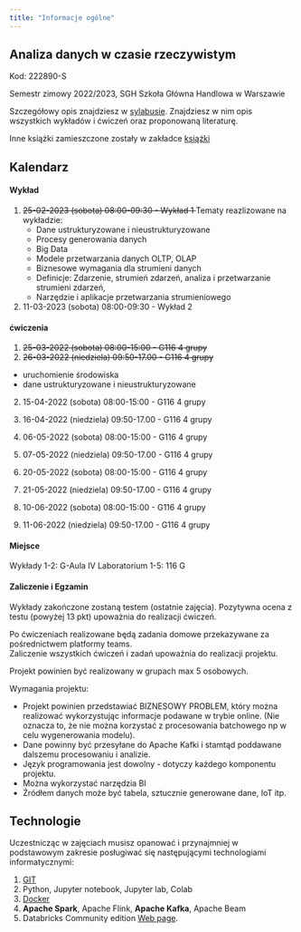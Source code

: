 ```yaml
---
title: "Informacje ogólne"
---
```


## Analiza danych w czasie rzeczywistym

Kod: 222890-S

Semestr zimowy 2022/2023,
SGH Szkoła Główna Handlowa w Warszawie

Szczegółowy opis znajdziesz w [sylabusie](/RTA_2023/sylabus).
Znajdziesz w nim opis wszystkich wykładów i ćwiczeń oraz proponowaną literaturę.

Inne książki zamieszczone zostały w zakładce [książki](/RTA_2023/ksiazki)

## Kalendarz

#### Wykład
1. <del>25-02-2023 (sobota) 08:00-09:30 - Wykład 1</del>
Tematy reazlizowane na wykładzie:
    - Dane ustrukturyzowane i nieustrukturyzowane
    - Procesy generowania danych
    - Big Data
    - Modele przetwarzania danych OLTP, OLAP
    - Biznesowe wymagania dla strumieni danych
    - Definicje: Zdarzenie, strumień zdarzeń, analiza i przetwarzanie strumieni zdarzeń, 
    - Narzędzie i aplikacje przetwarzania strumieniowego

2. 11-03-2023 (sobota) 08:00-09:30 - Wykład 2


#### ćwiczenia

1. <del>25-03-2022 (sobota) 08:00-15:00 - G116 4 grupy </del>
1. <del>26-03-2022 (niedziela) 09:50-17.00 - G116 4 grupy</del>

- uruchomienie środowiska 
- dane ustrukturyzowane i nieustrukturyzowane

2. 15-04-2022 (sobota) 08:00-15:00 - G116 4 grupy
2. 16-04-2022 (niedziela) 09:50-17.00 - G116 4 grupy

3. 06-05-2022 (sobota) 08:00-15:00 - G116 4 grupy
3. 07-05-2022 (niedziela) 09:50-17.00 - G116 4 grupy

4. 20-05-2022 (sobota) 08:00-15:00 - G116 4 grupy
4. 21-05-2022 (niedziela) 09:50-17.00 - G116 4 grupy

5. 10-06-2022 (sobota) 08:00-15:00 - G116 4 grupy
5. 11-06-2022 (niedziela) 09:50-17.00 - G116 4 grupy

#### Miejsce

Wykłady 1-2: G-Aula IV
Laboratorium 1-5: 116 G

#### Zaliczenie i Egzamin

Wykłady zakończone zostaną testem (ostatnie zajęcia).
Pozytywna ocena z testu (powyżej 13 pkt) upoważnia do realizacji ćwiczeń. 

Po ćwiczeniach realizowane będą zadania domowe przekazywane za pośrednictwem platformy teams.  
Zaliczenie wszystkich ćwiczeń i zadań upoważnia do realizacji projektu. 

Projekt powinien być realizowany w grupach max 5 osobowych. 

Wymagania projektu: 

- Projekt powinien przedstawiać BIZNESOWY PROBLEM, który można realizować wykorzystując informacje podawane w trybie online. (Nie oznacza to, że nie można korzystać z procesowania batchowego np w celu wygenerowania modelu).
- Dane powinny być przesyłane do Apache Kafki i stamtąd poddawane dalszemu procesowaniu i analizie. 
- Język programowania jest dowolny - dotyczy każdego komponentu projektu. 
- Można wykorzystać narzędzia BI 
- Źródłem danych może być tabela, sztucznie generowane dane, IoT itp.

## Technologie

Uczestnicząc w zajęciach musisz opanować i przynajmniej w podstawowym zakresie posługiwać się następującymi technologiami informatycznymi:

1. [GIT](https://sebkaz-teaching.github.io/RTA_2023/info.html#git) 
2. Python, Jupyter notebook, Jupyter lab, Colab
3. [Docker](https://sebkaz-teaching.github.io/RTA_2023/info.html#docker)
4. **Apache Spark**, Apache Flink, **Apache Kafka**, Apache Beam
5. Databricks Community edition [Web page](https://community.cloud.databricks.com/login.html).
